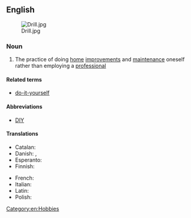==English==
[[Image:Drill.jpg|thumb]]

===Noun===
{{wikipedia}}
{{en-noun|head=[[do]] [[it]] [[yourself]]|-}}

# The practice of doing [[home]] [[improvement]]s and [[maintenance]] oneself rather than employing a [[professional]]

====Related terms====
* [[do-it-yourself]]

====Abbreviations====
* [[DIY]]

====Translations====
{{trans-top|practice of doing home improvements and maintenance oneself}}
* Catalan: {{t+|ca|bricolatge|m}}
* Danish: {{t|da|gør-det-selv|n}}, {{t|da|gør det selv|n}}
* Esperanto: {{t|eo|memfarado}}
* Finnish: {{t|fi|tee se itse}}
{{trans-mid}}
* French: {{t+|fr|bricolage|m}}
* Italian: {{t|it|fai da te|m}}
* Latin: {{t|la|bricolage|m}}
* Polish: {{t+|pl|majsterkowanie|n}}
{{trans-bottom}}

[[Category:en:Hobbies]]